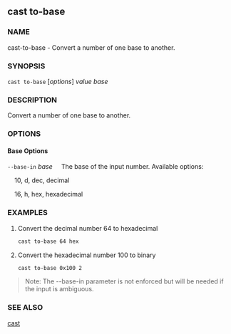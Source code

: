 
## cast to-base

### NAME

cast-to-base - Convert a number of one base to another.

### SYNOPSIS

`cast to-base` [*options*] _value_ _base_

### DESCRIPTION

Convert a number of one base to another.

### OPTIONS

#### Base Options

`--base-in` _base_
&nbsp;&nbsp;&nbsp;&nbsp;The base of the input number. Available options:

&nbsp;&nbsp;&nbsp;&nbsp;10, d, dec, decimal

&nbsp;&nbsp;&nbsp;&nbsp;16, h, hex, hexadecimal

<CommonOptions />

### EXAMPLES

1. Convert the decimal number 64 to hexadecimal

   ```sh
   cast to-base 64 hex
   ```

2. Convert the hexadecimal number 100 to binary
   ```sh
   cast to-base 0x100 2
   ```

> Note: The --base-in parameter is not enforced but will be needed if the input is ambiguous.

### SEE ALSO

[cast](./cast.md)
